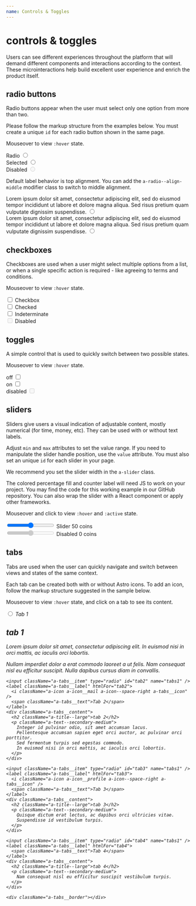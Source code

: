 ```yaml
---
name: Controls & Toggles
---
```



# controls & toggles

Users can see different experiences throughout the platform that will demand different components and interactions according to the context. These microinteractions help build excellent user experience and enrich the product itself.

## radio buttons

Radio buttons appear when the user must select only one option from more than two.

Please follow the markup structure from the examples below. You must create a unique `id` for each radio button shown in the same page.

Mouseover to view `:hover` state.

<Playground>
  <div className="a-radio">
    <label htmlFor="radio1">Radio</label>
    <input type="radio" id="radio1" name="radiogroup1" />
  </div>

  <div className="a-radio">
    <label htmlFor="radio2">Selected</label>
    <input type="radio" id="radio2" name="radiogroup1" defaultChecked />
  </div>

  <div className="a-radio a-radio--disabled">
    <label htmlFor="radio3">Disabled</label>
    <input type="radio" id="radio3" name="radiogroup1" disabled />
  </div>
</Playground>

Default label behavior is top alignment. You can add the `a-radio--align-middle` modifier class to switch to middle alignment.

<Playground>
  <div className="a-radio">
    <label htmlFor="radio4">
      Lorem ipsum dolor sit amet, consectetur adipiscing elit, sed do eiusmod
      tempor incididunt ut labore et dolore magna aliqua. Sed risus pretium quam
      vulputate dignissim suspendisse.
    </label>
    <input type="radio" id="radio4" name="radiogroup2" />
  </div>
  <div className="a-radio a-radio--align-middle">
    <label htmlFor="radio5">
      Lorem ipsum dolor sit amet, consectetur adipiscing elit, sed do eiusmod
      tempor incididunt ut labore et dolore magna aliqua. Sed risus pretium quam
      vulputate dignissim suspendisse.
    </label>
    <input type="radio" id="radio5" name="radiogroup2" />
  </div>
</Playground>

## checkboxes

Checkboxes are used when a user might select multiple options from a list, or when a single specific action is required - like agreeing to terms and conditions.

Mouseover to view `:hover` state.

<Playground>
  <div className="a-checkbox">
    <input type="checkbox" id="checkbox1" />
    <label htmlFor="checkbox1">Checkbox</label>
  </div>

<div className='a-checkbox'>
  <input type='checkbox' id='checkbox2' defaultChecked />
  <label htmlFor='checkbox2'>Checked</label>
</div>

<div className='a-checkbox a-checkbox--indeterminate'>
  <input type='checkbox' id='checkbox3' defaultChecked />
  <label htmlFor='checkbox3'>Indeterminate</label>
</div>

  <div className="a-checkbox a-checkbox--disabled">
    <input type="checkbox" id="checkbox4" disabled />
    <label htmlFor="checkbox4">Disabled</label>
  </div>
</Playground>

## toggles

A simple control that is used to quickly switch between two possible states.

Mouseover to view `:hover` state.

<Playground>
  <div className="a-toggle">
    <label htmlFor="toggle1">off</label>
    <input type="checkbox" id="toggle1" />
  </div>

<div className='a-toggle'>
  <label htmlFor='toggle2'>on</label>
  <input type='checkbox' id='toggle2' defaultChecked />
</div>

  <div className="a-toggle a-toggle--disabled">
    <label htmlFor="toggle3">disabled</label>
    <input type="checkbox" id="toggle3" disabled />
  </div>
</Playground>

## sliders

Sliders give users a visual indication of adjustable content, mostly numerical (for time, money, etc). They can be used with or without text labels.

Adjust `min` and `max` attributes to set the value range. If you need to manipulate the slider handle position, use the `value` attribute. You must also set an unique `id` for each slider in your page.

We recommend you set the slider width in the `a-slider` class.

The colored percentage fill and counter label will need JS to work on your project. You may find the code for this working example in our GitHub repository. You can also wrap the slider with a React component or apply other frameworks.

Mouseover and click to view `:hover` and `:active` state.

<Playground>
  <div className="a-slider">
    <input type="range" min="1" max="100" id="slider1" />
    <label htmlFor="slider1">
      Slider
      <span className="a-slider--value">50 coins</span>
    </label>
  </div>

  <div className="a-slider">
    <input type="range" min="1" max="100" id="slider1" disabled />
    <label htmlFor="slider1">
      Disabled
      <span className="a-slider--value">0 coins</span>
    </label>
  </div>
</Playground>

<HandleSliderValue />

## tabs

Tabs are used when the user can quickly navigate and switch between views and states of the same context.

Each tab can be created both with or without Astro icons. To add an icon, follow the markup structure suggested in the sample below.

Mouseover to view `:hover` state, and click on a tab to see its content.

<Playground>
  <div className="a-tabs">
    <input className="a-tabs__item" type="radio" id="tab1" name="tabs1" defaultChecked />
    <label className="a-tabs__label" htmlFor="tab1">
      <i className="a-icon a-icon__calendar a-icon--space-right a-tabs__icon" />
      <span className="a-tabs__text">Tab 1</span>
    </label>
    <div className="a-tabs__content">
      <h2 className="a-title--large">tab 1</h2>
      <p className="a-text--secondary-medium">
        Lorem ipsum dolor sit amet, consectetur adipiscing elit.
        In euismod nisi in orci mattis, ac iaculis orci lobortis.
      </p>
      <p className="a-text--secondary-medium">
        Nullam imperdiet dolor a erat commodo laoreet a ut felis.
        Nam consequat nisl eu efficitur suscipit.
        Nulla dapibus cursus diam in convallis.
      </p>
    </div>

    <input className="a-tabs__item" type="radio" id="tab2" name="tabs1" />
    <label className="a-tabs__label" htmlFor="tab2">
      <i className="a-icon a-icon__mail a-icon--space-right a-tabs__icon" />
      <span className="a-tabs__text">Tab 2</span>
    </label>
    <div className="a-tabs__content">
      <h2 className="a-title--large">tab 2</h2>
      <p className="a-text--secondary-medium">
        Integer id pulvinar odio, sit amet accumsan lacus.
        Pellentesque accumsan sapien eget orci auctor, ac pulvinar orci porttitor.
        Sed fermentum turpis sed egestas commodo.
        In euismod nisi in orci mattis, ac iaculis orci lobortis.
      </p>
    </div>

    <input className="a-tabs__item" type="radio" id="tab3" name="tabs1" />
    <label className="a-tabs__label" htmlFor="tab3">
      <i className="a-icon a-icon__profile a-icon--space-right a-tabs__icon" />
      <span className="a-tabs__text">Tab 3</span>
    </label>
    <div className="a-tabs__content">
      <h2 className="a-title--large">tab 3</h2>
      <p className="a-text--secondary-medium">
        Quisque dictum erat lectus, ac dapibus orci ultricies vitae.
        Suspendisse id vestibulum turpis.
      </p>
    </div>

    <input className="a-tabs__item" type="radio" id="tab4" name="tabs1" />
    <label className="a-tabs__label" htmlFor="tab4">
      <span className="a-tabs__text">Tab 4</span>
    </label>
    <div className="a-tabs__content">
      <h2 className="a-title--large">tab 4</h2>
      <p className="a-text--secondary-medium">
        Nam consequat nisl eu efficitur suscipit vestibulum turpis.
      </p>
    </div>

    <div className="a-tabs__border"></div>
  </div>
</Playground>

